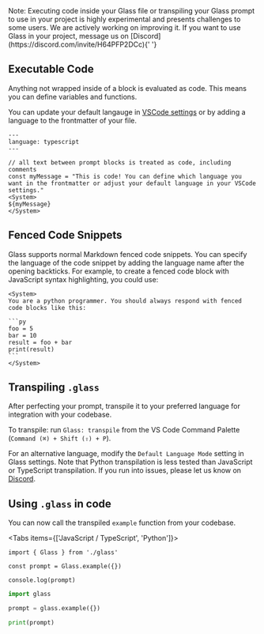 
<Callout type="info">
  Note: Executing code inside your Glass file or transpiling your Glass prompt to use in your project is highly
  experimental and presents challenges to some users. We are actively working on improving it. If you want to use Glass
  in your project, message us on [Discord](https://discord.com/invite/H64PFP2DCc){' '}
</Callout>

## Executable Code

Anything not wrapped inside of a block is evaluated as code. This means you can define variables and functions.

You can update your default langauge in [VSCode settings](/vscode) or by adding a language to the frontmatter of your file.

```glass
---
language: typescript
---

// all text between prompt blocks is treated as code, including comments
const myMessage = "This is code! You can define which language you want in the frontmatter or adjust your default language in your VSCode settings."
<System>
${myMessage}
</System>
```

## Fenced Code Snippets

Glass supports normal Markdown fenced code snippets. You can specify the language of the code snippet by adding the language name after the opening backticks. For example, to create a fenced code block with JavaScript syntax highlighting, you could use:

````glass-py
<System>
You are a python programmer. You should always respond with fenced code blocks like this:

```py
foo = 5
bar = 10
result = foo + bar
print(result)
```
</System>
````

## Transpiling `.glass`

After perfecting your prompt, transpile it to your preferred language for integration with your codebase.

To transpile: run `Glass: transpile` from the VS Code Command Palette (`Command (⌘) + Shift (⇧) + P`).

For an alternative language, modify the `Default Language Mode` setting in Glass settings. Note that Python transpilation is less tested than JavaScript or TypeScript transpilation. If you run into issues, please let us know on [Discord](https://discord.com/invite/H64PFP2DCc).

## Using `.glass` in code

You can now call the transpiled `example` function from your codebase.

<Tabs items={['JavaScript / TypeScript', 'Python']}>
  <Tab>

```glass
import { Glass } from './glass'

const prompt = Glass.example({})

console.log(prompt)
```

  </Tab>

  <Tab>

```python
import glass

prompt = glass.example({})

print(prompt)
```

  </Tab>
</Tabs>
